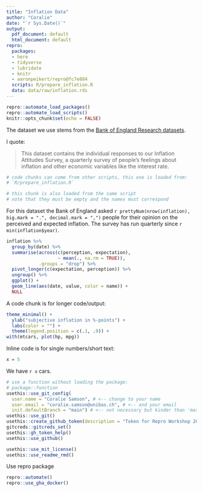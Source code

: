 ```yaml
---
title: "Inflation Data"
author: "Coralie"
date: "`r Sys.Date()`"
output:
  pdf_document: default
  html_document: default
repro:
  packages:
  - here
  - tidyverse
  - lubridate
  - knitr
  - aaronpeikert/repro@fc7e884
  scripts: R/prepare_inflation.R
  data: data/raw/inflation.rds
---
```


```r
repro::automate_load_packages()
repro::automate_load_scripts()
knitr::opts_chunk$set(echo = FALSE)
```

The dataset we use stems from the [Bank of England Research datasets](https://www.bankofengland.co.uk/statistics/research-datasets).

I quote:

> This dataset contains the individual responses to our Inflation Attitudes Survey, a quarterly survey of people's feelings about inflation and other economic variables like the interest rate.

```r
# code chunks can come from other scripts, this one is loaded from:
# `R/prepare_inflation.R`
```

```r
# this chunk is also loaded from the same script
# note that they must be empty and the names must correspond
```

For this dataset the Bank of England asked `r prettyNum(nrow(inflation), big.mark = ".", decimal.mark = ",")` people for their opinion on the perceived and expected inflation. The survey has run quarterly since `r min(inflation$year)`.

```r
inflation %>% 
  group_by(date) %>% 
  summarise(across(c(perception, expectation),
                   ~ mean(., na.rm = TRUE)),
            .groups = "drop") %>% 
  pivot_longer(c(expectation, perception)) %>% 
  ungroup() %>% 
  ggplot() +
  geom_line(aes(date, value, color = name)) +
  NULL
```

A code chunk is for longer code/output:

```r
theme_minimal() +
  ylab("subjective inflation in %-points") +
  labs(color = "") +
  theme(legend.position = c(.1, .9)) +
with(mtcars, plot(hp, mpg))
```

Inline code is for single numbers/short text:

```r
x = 5
```

We have `r x` cars.

```r
# use a function without loading the package:
# package::function
usethis::use_git_config(
  user.name = "Coralie Samson", # <-- change to your name
  user.email = "coralie.samson@unibas.ch", # <-- and your email
  init.defaultBranch = "main") # <-- not necessary but kinder than 'master'
usethis::use_git()
usethis::create_github_token(description = "Token for Repro Workshop 2023 Test")
gitcreds::gitcreds_set()
usethis::gh_token_help()
usethis::use_github()
```

```r
usethis::use_mit_license()
usethis::use_readme_rmd()
```

Use repro package

```r
repro::automate()
repro::use_gha_docker()
```
